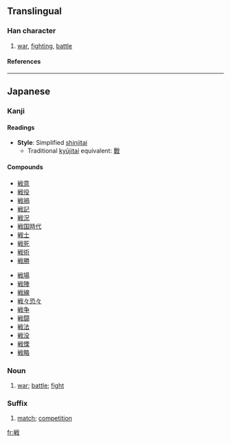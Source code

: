 {{ja-forms|{{zh-lookup|戦}}|[[战]]|[[戰]]}}

==Translingual==
===Han character===
{{Han char|rn=62|rad=戈|as=08|sn=12|four=|canj=火十戈 (FJI)}}
# [[war]], [[fighting]], [[battle]]
====References====
{{Han ref|kx=0413.241|dkj=11631|dj=0756.230|hdz=21409.041|uh=6226|ud=25126}}
----

==Japanese==
===Kanji===

{{ja-kanji|grade=|rs=戈08}}
====Readings====
{{ja-readings|on=[[せん]] (sen)|kun=[[たたかう]] (tatakau), [[いくさ]] (ikusa), [[おののく]] (ononoku)}}
* '''Style''': Simplified [[shinjitai]]
** Traditional [[kyūjitai]] equivalent: [[戰]] 

====Compounds====
{{top2}}
*[[戦意]]
*[[戦役]]
*[[戦禍]]
*[[戦記]]
*[[戦況]]
*[[戦国時代]]
*[[戦士]]
*[[戦死]]
*[[戦術]]
*[[戦勝]]
{{mid2}}
*[[戦場]]
*[[戦陣]]
*[[戦線]]
*[[戦々恐々]]
*[[戦争]]
*[[戦闘]]
*[[戦法]]
*[[戦没]]
*[[戦慄]]
*[[戦略]]
{{bottom}}

===Noun===
{{ja-noun|k|hira=いくさ|rom=ikusa}}
# [[war]]; [[battle]]; [[fight]]

===Suffix===
{{ja-pos|k|suffix|hira=せん|rom=sen}}
# [[match]]; [[competition]]




[[fr:戦]]